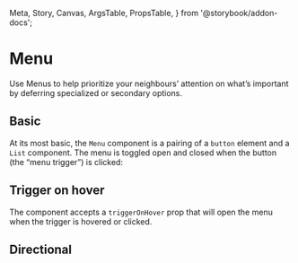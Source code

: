   Meta,
  Story,
  Canvas,
  ArgsTable,
  PropsTable,
} from '@storybook/addon-docs';


# Menu

Use Menus to help prioritize your neighbours’ attention on what’s important by deferring specialized
or secondary options.

## Basic

At its most basic, the `Menu` component is a pairing of a `button` element and a
`List` component. The menu is toggled open and closed when the button (the “menu
trigger”) is clicked:

<Canvas>
  <Story name="Basic" id="layouts-menu--basic" />
</Canvas>

## Trigger on hover

The component accepts a `triggerOnHover` prop that will open the menu when the
trigger is hovered or clicked.

<Canvas>
  <Story name="TriggerOnHover" id="layouts-menu--trigger-on-hover" />
</Canvas>

<ArgsTable of={Menu} />

## Directional

<Canvas className="gds-docs__menu--directional__canvas">
  <Story
    className="gds-docs__menu--directional"
    name="Directional"
    id="layouts-menu--open-toward-top"
  />
  <Story
    className="gds-docs__menu--directional"
    name="OpenTowardLeft"
    id="layouts-menu--open-toward-left"
  />
  <Story
    className="gds-docs__menu--directional"
    name="OpenTowardRight"
    id="layouts-menu--open-toward-right"
  />
</Canvas>
